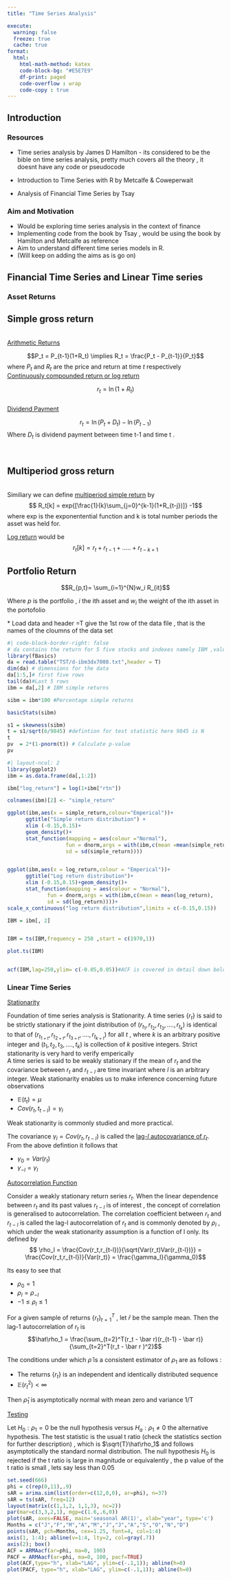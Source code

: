 ```yaml
---
title: "Time Series Analysis"

execute: 
  warning: false
  freeze: true
  cache: true
format:
  html:
    html-math-method: katex
    code-block-bg: "#E5E7E9"
    df-print: paged
    code-overflow : wrap
    code-copy : true
---
```


## Introduction

### Resources

-   Time series analysis by James D Hamilton - its considered to be the bible on time series analysis, pretty much covers all the theory , it doesnt have any code or pseudocode

-   Introduction to Time Series with R by Metcalfe & Coweperwait

-   Analysis of Financial Time Series by Tsay

### Aim and Motivation

-   Would be exploring time series analysis in the context of finance
-   Implementing code from the book by Tsay , would be using the book by Hamilton and Metcalfe as reference
-   Aim to understand different time series models in R.
-   (Will keep on adding the aims as is go on)

## Financial Time Series and Linear Time series

### Asset Returns

::: {#def-Simple_gross_return}
## Simple gross return

<br/> <u>Arithmetic Returns</u>

$$P_t = P_{t-1}(1+R_t) \implies R_t = \frac{P_t - P_{t-1}}{P_t}$$ where $P_t$ and $R_t$ are the price and return at time $t$ respectively <br/> <u>Continuously compounded return or log return</u>

$$r_t = \ln(1+R_t)$$ <br/> <u>Dividend Payment</u>

$$r_t = \ln(P_t + D_t) -\ln(P_{t-1})$$ Where $D_t$ is dividend payment between time t-1 and time t .
:::

<br/>

::: {#def-Multiperiod_simple_return}
## Multiperiod gross return

<br/> Similiary we can define <u>multiperiod simple return</u> by $$ R_t[k] = exp{[\frac{1}{k}\sum_{j=0}^{k-1}(1+R_{t-j})]} -1$$ where exp is the exponentential function and k is total number periods the asset was held for.

<u>Log return</u> would be $$ r_t[k] = r_t +r_{t-1}+.....+r_{t-k+1}$$
:::

::: {#def-Portfolio_return}
## Portfolio Return

$$R_{p,t}= \sum_{i=1}^{N}w_i R_{it}$$

Where $p$ is the portfolio , $i$ the ith asset and $w_i$ the weight of the ith asset in the portofolio
:::

[\* Load data and header =T give the 1st row of the data file , that is the names of the cloumns of the data set]{.aside}

```r
#| code-block-border-right: false
# da contains the return for 5 five stocks and indexes namely IBM ,value-weighted , equal-weighted and S&P composite index from 1970 to 2008
library(fBasics)
da = read.table("TST/d-ibm3dx7008.txt",header = T) 
dim(da) # dimensions for the data
da[1:5,]# first five rows
tail(da)#Last 5 rows
ibm = da[,2] # IBM simple returns

sibm = ibm*100 #Percentage simple returns 

basicStats(sibm)

s1 = skewness(sibm)
t = s1/sqrt(6/9845) #defintion for test statistic here 9845 is N 
t
pv  = 2*(1-pnorm(t)) # Calculate p-value
pv

```

```r
#| layout-ncol: 2
library(ggplot2)
ibm = as.data.frame(da[,1:2])

ibm["log_return"] = log(1+ibm["rtn"])

colnames(ibm)[2] <- "simple_return"

ggplot(ibm,aes(x = simple_return,colour="Emperical"))+
      ggtitle("Simple return distribution") + 
      xlim (-0.15,0.15)+
      geom_density()+
      stat_function(mapping = aes(colour ="Normal"),
                   fun = dnorm,args = with(ibm,c(mean =mean(simple_return),
                   sd = sd(simple_return))))


ggplot(ibm,aes(x = log_return,colour = "Emperical"))+
      ggtitle("Log return distribution")+ 
      xlim (-0.15,0.15)+geom_density()+
      stat_function(mapping = aes(colour = "Normal"),
             fun = dnorm,args = with(ibm,c(mean = mean(log_return),
             sd = sd(log_return))))+ 
scale_x_continuous("log return distribution",limits = c(-0.15,0.15))

```

```r

IBM = ibm[, 2]


IBM = ts(IBM,frequency = 250 ,start = c(1970,1))

plot.ts(IBM)


acf(IBM,lag=250,ylim= c(-0.05,0.05))#ACF is covered in detail down below , the x axis label is fraction of unit time 
```

### Linear Time Series

<u> Stationarity</u>

Foundation of time series analysis is Stationarity. A time series $\{r_t\}$ is said to be strictly stationary if the joint distribution of $(r_{t_{1}},r_{t_{2}},r_{t_{3}},....,r_{t_{k}})$ is identical to that of $(r_{t_{1+t}},r_{t_{2+t}},r_{t_{3+t}},....,r_{t_{k+t}})$ for all $t$ , where $k$ is an arbitrary positive integer and $(t_1,t_2,t_3,....,t_k)$ is collection of $k$ positive integers. Strict stationarity is very hard to verify emperically <br/> A time series is said to be weakly stationary if the mean of $r_t$ and the covariance between $r_t$ and $r_{t-l}$ are time invariant where $l$ is an arbitrary integer. Weak stationarity enables us to make inference concerning future observations

-   $\mathbb{E}(t_t) = \mu$
-   $Cov(r_t,t_{t-l}) = \gamma_l$

Weak stationarity is commonly studied and more practical.

The covariance $\gamma_l = Cov(r_t,r_{t-l})$ is called the <u>lag-$l$ autocovariance of $r_t$</u>. From the above defintion it follows that

-   $\gamma_0=Var(r_t)$
-   $\gamma_{-l} = \gamma_l$

<u> Autocorrelation Function</u>

Consider a weakly stationary return series $r_t$. When the linear dependence between $r_t$ and its past values $r_{t-l}$ is of interest , the concept of correlation is generalised to autocorrelation. The correlation coefficient between $r_t$ and $r_{t-l}$ is called the lag-l autocorrelation of $r_t$ and is commonly denoted by $\rho_l$ , which under the weak stationarity assumption is a function of l only. Its defined by $$ \rho_l = \frac{Cov(r_t,r_{t-l})}{\sqrt{Var(r_t)Var(r_{t-l})}} = \frac{Cov(r_t,r_{t-l})}{Var(r_t)} = \frac{\gamma_l}{\gamma_0}$$

Its easy to see that

-   $\rho_0 = 1$
-   $\rho_l = \rho_{-l}$
-   $-1\leq \rho_l \leq 1$

For a given sample of returns $\{r_t\}_{t=1}^T$ , let $\bar r$ be the sample mean. Then the lag-1 autocorrelation of $r_t$ is $$\hat\rho_1 = \frac{\sum_{t=2}^T(r_t - \bar r)(r_{t-1} - \bar r)}{\sum_{t=2}^T(r_t - \bar r )^2}$$

The conditions under which $\hat\rho$ is a consistent estimator of $\rho_1$ are as follows :

-   The returns $\{r_t\}$ is an independent and identically distributed sequence
-   $\mathbb{E}(r_t^2) < \infty$

Then $\hat\rho_1$ is asymptotically normal with mean zero and variance 1/T

<u>Testing</u>

Let $H_0 : \rho_1 = 0$ be the null hypothesis versus $H_a : \rho_1 \neq 0$ the alternative hypothesis. The test statistic is the usual t ratio (check the statistics section for further description) , which is $\sqrt{T}\hat\rho_1$ and follows asymptotically the standard normal distribution. The null hypothesis $H_0$ is rejected if the t ratio is large in magnitude or equivalently , the p value of the t ratio is small , lets say less than 0.05

```r

set.seed(666)
phi = c(rep(0,11),.9)
sAR = arima.sim(list(order=c(12,0,0), ar=phi), n=37)
sAR = ts(sAR, freq=12)
layout(matrix(c(1,1,2, 1,1,3), nc=2))
par(mar=c(3,3,2,1), mgp=c(1.6,.6,0))
plot(sAR, axes=FALSE, main='seasonal AR(1)', xlab="year", type='c')
Months = c("J","F","M","A","M","J","J","A","S","O","N","D") 
points(sAR, pch=Months, cex=1.25, font=4, col=1:4)
axis(1, 1:4); abline(v=1:4, lty=2, col=gray(.7))
axis(2); box()
ACF = ARMAacf(ar=phi, ma=0, 100)
PACF = ARMAacf(ar=phi, ma=0, 100, pacf=TRUE)
plot(ACF,type="h", xlab="LAG", ylim=c(-.1,1)); abline(h=0) 
plot(PACF, type="h", xlab="LAG", ylim=c(-.1,1)); abline(h=0)
```
